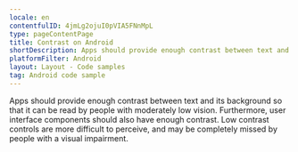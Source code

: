 ```yaml
---
locale: en
contentfulID: 4jmLg2ojuI0pVIA5FNnMpL
type: pageContentPage
title: Contrast on Android
shortDescription: Apps should provide enough contrast between text and its background so that it can be read by people with moderately low vision.
platformFilter: Android
layout: Layout - Code samples
tag: Android code sample
---
```


Apps should provide enough contrast between text and its background so that it can be read by people with moderately low vision. Furthermore, user interface components should also have enough contrast. Low contrast controls are more difficult to perceive, and may be completely missed by people with a visual impairment.

<CodeSample id="screen-contrast" locale="en" platform="android"/>